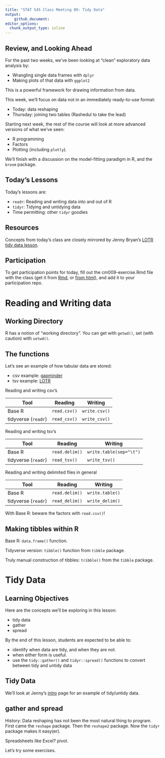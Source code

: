 ```yaml
---
title: "STAT 545 Class Meeting 09: Tidy Data"
output:
    github_document:
editor_options: 
  chunk_output_type: inline
---
```


## Review, and Looking Ahead

For the past two weeks, we've been looking at "clean" exploratory data analysis by:

- Wrangling single data frames with `dplyr`
- Making plots of that data with `ggplot2`

This is a powerful framework for drawing information from data. 

This week, we'll focus on data not in an immediately ready-to-use format:

- Today: data reshaping
- Thursday: joining two tables (Rashedul to take the lead)

Starting next week, the rest of the course will look at more advanced versions of what we've seen:

- R programming
- Factors
- Plotting (including `plotly`).

We'll finish with a discussion on the model-fitting paradigm in R, and the `broom` package.  


## Today's Lessons

Today's lessons are:

- `readr`: Reading and writing data into and out of R
- `tidyr`: Tidying and untidying data
- Time permitting: other `tidyr` goodies

## Resources

Concepts from today's class are closely mirrored by Jenny Bryan's [LOTR tidy data lesson](https://github.com/jennybc/lotr-tidy#readme).

## Participation

To get participation points for today, fill out the cm009-exercise.Rmd file with the class (get it from [Rmd](https://github.com/STAT545-UBC/Classroom/blob/master/notes/cm009-exercise.Rmd), or [from html](http://stat545.com/Classroom/notes/cm009-exercise.html)), and add it to your participation repo.

# Reading and Writing data

## Working Directory 

R has a notion of "working directory". You can get with `getwd()`, set (with caution) with `setwd()`.

## The functions

Let's see an example of how tabular data are stored:

- csv example: [gapminder](https://raw.githubusercontent.com/STAT545-UBC/Classroom/master/gapminder.csv)
- tsv example: [LOTR](https://raw.githubusercontent.com/jennybc/lotr/master/lotr_clean.tsv)

Reading and writing csv's

| Tool | Reading | Writing |
|------|---------|---------|
| Base R | `read.csv()` | `write.csv()` |
| tidyverse (`readr`) | `read_csv()` | `write_csv()` |

Reading and writing tsv's

| Tool | Reading | Writing |
|------|---------|---------|
| Base R | `read.delim()` | `write.table(sep="\t")` |
| tidyverse (`readr`) | `read_tsv()` | `write_tsv()` |


Reading and writing delimited files in general

| Tool | Reading | Writing |
|------|---------|---------|
| Base R | `read.delim()` | `write.table()` |
| tidyverse (`readr`) | `read_delim()` | `write_delim()` |

With Base R: beware the factors with `read.csv()`!

## Making tibbles within R

Base R: `data.frame()` function.

Tidyverse version: `tibble()` function from `tibble` package.

Truly manual construction of tibbles: `tribble()` from the `tibble` package. 

# Tidy Data

## Learning Objectives

Here are the concepts we'll be exploring in this lesson:

- tidy data
- gather
- spread

By the end of this lesson, students are expected to be able to:

- identify when data are tidy, and when they are not.
- when either form is useful.
- use the `tidy::gather()` and `tidyr::spread()` functions to convert between tidy and untidy data

## Tidy Data

We'll look at Jenny's [intro](https://github.com/jennybc/lotr-tidy/blob/master/01-intro.md) page for an example of tidy/untidy data. 

## gather and spread

History: Data reshaping has not been the most natural thing to program. First came the `reshape` package. Then the `reshape2` package. Now the `tidyr` package makes it easy(er).

Spreadsheets like Excel? pivot. 

Let's try some exercises. 